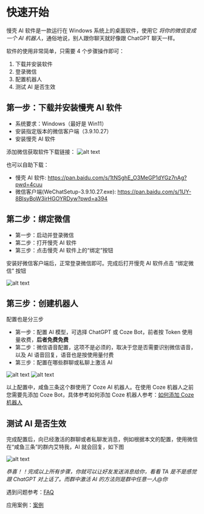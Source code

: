 # 快速开始

慢壳 AI 软件是一款运行在 Windows 系统上的桌面软件，使用它 _将你的微信变成一个 AI 机器人_，通俗地说，别人跟你聊天就好像跟 ChatGPT 聊天一样。

软件的使用非常简单，只需要 4 个步骤操作即可：

1. 下载并安装软件
2. 登录微信
3. 配置机器人
4. 测试 AI 是否生效

## 第一步：下载并安装慢壳 AI 软件

- 系统要求：Windows（最好是 Win11）
- 安装指定版本的微信客户端（3.9.10.27）
- 安装慢壳 AI 软件

添加微信获取软件下载链接：
![alt text](./assets/scan_code.png)

也可以自助下载：

- 慢壳 AI 软件: https://pan.baidu.com/s/1tNSghE_O3MeGP1dYGz7nAg?pwd=4cuu
- 微信客户端(WeChatSetup-3.9.10.27.exe): https://pan.baidu.com/s/1UY-8BIsyBoW3irHGOYRDyw?pwd=a394

## 第二步：绑定微信

- 第一步：启动并登录微信
- 第二步：打开慢壳 AI 软件
- 第三步：点击慢壳 AI 软件上的“绑定”按钮

安装好微信客户端后，正常登录微信即可。完成后打开慢壳 AI 软件点击 “绑定微信” 按钮

![alt text](./assets/software_1.jpg)

## 第三步：创建机器人

配置也是分三步

- 第一步：配置 AI 模型，可选择 ChatGPT 或 Coze Bot，前者按 Token 使用量收费，**后者免费免费**
- 第二步：微信语音配置，这项不是必须的，取决于您是否需要识别微信语音，以及 AI 语音回复，语音也是按使用量付费
- 第三步：配置在哪些群聊或私聊上激活 AI

![alt text](./assets/software_2.png)
![alt text](./assets/software_3.png)

以上配置中，咸鱼三条这个群使用了 Coze AI 机器人。在使用 Coze 机器人之前您需要先添加 Coze Bot，具体参考如何添加 Coze 机器人参考：[如何添加 Coze 机器人](./add_cozebot)

## 测试 AI 是否生效

完成配置后，向已经激活的群聊或者私聊发消息，例如根据本文的配置，使用微信在“咸鱼三条”的群内艾特我，AI 就会回复，如下图

![alt text](./assets/wechat_ui.png)

_恭喜！！完成以上所有步骤，你就可以让好友发送消息给你，看看 TA 是不是感觉跟 ChatGPT 对上话了。而群中激活 AI 的方法则是群中任意一人@你_

遇到问题参考：[FAQ](./faq)

应用案例：[案例](./use_cases)
